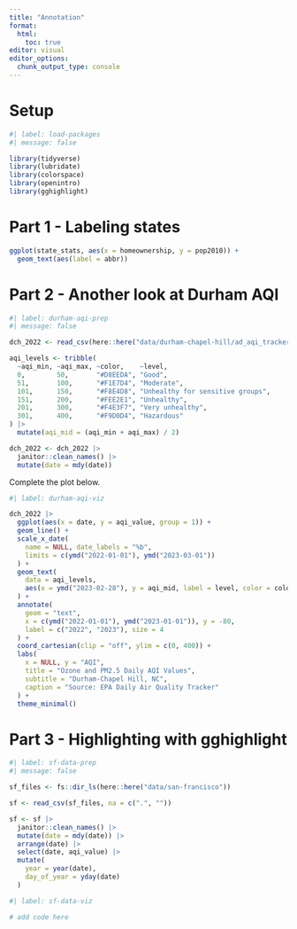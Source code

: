 ```yaml
---
title: "Annotation"
format: 
  html:
    toc: true
editor: visual
editor_options: 
  chunk_output_type: console
---
```


# Setup

```r
#| label: load-packages
#| message: false

library(tidyverse)
library(lubridate)
library(colorspace)
library(openintro)
library(gghighlight)
```

# Part 1 - Labeling states

```r
ggplot(state_stats, aes(x = homeownership, y = pop2010)) + 
  geom_text(aes(label = abbr))
```

# Part 2 - Another look at Durham AQI

```r
#| label: durham-aqi-prep
#| message: false

dch_2022 <- read_csv(here::here("data/durham-chapel-hill/ad_aqi_tracker_data-2022.csv"), na = c(".", ""))

aqi_levels <- tribble(
  ~aqi_min, ~aqi_max, ~color,    ~level,
  0,        50,       "#D8EEDA", "Good",
  51,       100,      "#F1E7D4", "Moderate",
  101,      150,      "#F8E4D8", "Unhealthy for sensitive groups",
  151,      200,      "#FEE2E1", "Unhealthy",
  201,      300,      "#F4E3F7", "Very unhealthy",
  301,      400,      "#F9D0D4", "Hazardous"
) |>
  mutate(aqi_mid = (aqi_min + aqi_max) / 2)

dch_2022 <- dch_2022 |>
  janitor::clean_names() |>
  mutate(date = mdy(date))
```

Complete the plot below.

```r
#| label: durham-aqi-viz

dch_2022 |>
  ggplot(aes(x = date, y = aqi_value, group = 1)) +
  geom_line() +
  scale_x_date(
    name = NULL, date_labels = "%b",
    limits = c(ymd("2022-01-01"), ymd("2023-03-01"))
  ) +
  geom_text(
    data = aqi_levels,
    aes(x = ymd("2023-02-28"), y = aqi_mid, label = level, color = color),
  ) +
  annotate(
    geom = "text",
    x = c(ymd("2022-01-01"), ymd("2023-01-01")), y = -80,
    label = c("2022", "2023"), size = 4
  ) +
  coord_cartesian(clip = "off", ylim = c(0, 400)) +
  labs(
    x = NULL, y = "AQI",
    title = "Ozone and PM2.5 Daily AQI Values",
    subtitle = "Durham-Chapel Hill, NC",
    caption = "Source: EPA Daily Air Quality Tracker"
  ) +
  theme_minimal()
```

# Part 3 - Highlighting with gghighlight

```r
#| label: sf-data-prep
#| message: false

sf_files <- fs::dir_ls(here::here("data/san-francisco"))

sf <- read_csv(sf_files, na = c(".", ""))

sf <- sf |>
  janitor::clean_names() |>
  mutate(date = mdy(date)) |>
  arrange(date) |>
  select(date, aqi_value) |>
  mutate(
    year = year(date),
    day_of_year = yday(date)
  )
```

```r
#| label: sf-data-viz

# add code here
```
